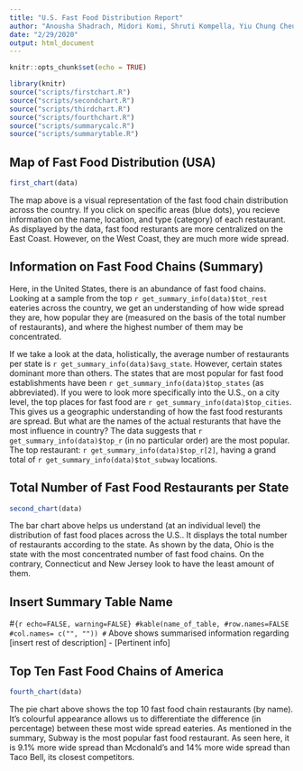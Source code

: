 ```yaml
---
title: "U.S. Fast Food Distribution Report"
author: "Anousha Shadrach, Midori Komi, Shruti Kompella, Yiu Chung Cheung"
date: "2/29/2020"
output: html_document
---
```


```r
knitr::opts_chunk$set(echo = TRUE)
```

```r
library(knitr)
source("scripts/firstchart.R")
source("scripts/secondchart.R")
source("scripts/thirdchart.R")
source("scripts/fourthchart.R")
source("scripts/summarycalc.R")
source("scripts/summarytable.R")
```


## Map of Fast Food Distribution (USA) 

```r
first_chart(data)
```
The map above is a visual representation of the fast food chain distribution across the country. If you click on specific areas (blue dots), you recieve information on the name, location, and type (category) of each restaurant. As displayed by the data, fast food resturants are more centralized on the East Coast. However, on the West Coast, they are much more wide spread. 

## Information on Fast Food Chains (Summary)

Here, in the United States, there is an abundance of fast food chains. Looking at a sample from the top `r get_summary_info(data)$tot_rest` eateries across the country, we get an understanding of how wide spread they are, how popular they are (measured on the basis of the total number of restaurants), and where the highest number of them may be concentrated. 

If we take a look at the data, holistically, the average number of restaurants per state is `r get_summary_info(data)$avg_state`. However, certain states dominant more than others. The states that are most popular for fast food establishments have been `r get_summary_info(data)$top_states` (as abbreviated). If you were to look more specifically into the U.S., on a city level, the top places for fast food are `r get_summary_info(data)$top_cities`. This gives us a geographic understanding of how the fast food resturants are spread. But what are the names of the actual resturants that have the most influence in country? The data suggests that `r get_summary_info(data)$top_r` (in no particular order) are the most popular. The top restaurant: `r get_summary_info(data)$top_r[2]`, having a grand total of `r get_summary_info(data)$tot_subway` locations. 


## Total Number of Fast Food Restaurants per State
```r
second_chart(data)
```
The bar chart above helps us understand (at an individual level) the distribution of fast food places across the U.S.. It displays the total number of restaurants according to the state. As shown by the data, Ohio is the state with the most concentrated number of fast food chains. On the contrary, Connecticut and New Jersey look to have the least amount of them.

## Insert Summary Table Name 
#```{r echo=FALSE, warning=FALSE}
#kable(name_of_table,
#row.names=FALSE
#col.names= c("", ""))
#```
Above shows summarised information regarding [insert rest of description] - [Pertinent info]


## Top Ten Fast Food Chains of America 
```r

fourth_chart(data)

```

The pie chart above shows the top 10 fast food chain restaurants (by name). It's colourful appearance allows us to differentiate the difference (in percentage) between these most wide spread eateries. As mentioned in the summary, Subway is the most popular fast food restaurant. As seen here, it is 9.1% more wide spread than Mcdonald's and 14% more wide spread than Taco Bell, its closest competitors. 
